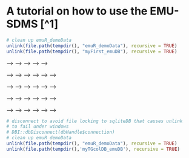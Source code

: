 # A tutorial on how to use the EMU-SDMS [^1]{#chap:tutorial}

<!-- [^1]: Some examples of this chapter are adapted versions of examples of the `emuR_intro` vignette. -->


```r
# clean up emuR_demoData
unlink(file.path(tempdir(), "emuR_demoData"), recursive = TRUE)
unlink(file.path(tempdir(), "myFirst_emuDB"), recursive = TRUE)
```

<!-- <!-- \begin{figure}[hpt] --> -->
<!-- <!-- \centering --> -->
<!-- <!-- \input{pics/emuSdmsBirdsEye} --> -->
<!-- <!-- \label{fig:queryEngineWorkFlow} --> -->
<!-- <!-- \end{figure} --> -->

<!-- ![(\#fig:queryEngineWorkFlow)](pics/emuSdmsBirdsEye.png) -->

<!-- Using the tools provided by the EMU-SDMS, this tutorial chapter gives a practical step-by-step guide to answering the question: *Given an annotated speech database, is vowel height (measured by its correlate, the first formant frequency) influenced by whether it appears in a strong or weak syllable?* The tutorial only skims over many of the concepts and functions provided by the EMU-SDMS. In-depth explanations of the various functionalities are given in later chapters of this documentation. -->

<!-- As the EMU-SDMS is not concerned with the raw data acquisition, other tools such as SpeechRecorder by @draxler:2004a are first used to record speech. However, once audio speech recordings are available, the system provides multiple conversion routines for converting existing collections of files to the new `emuDB` format described in Chapter \@ref(chap:emuDB) and importing them into the new EMU system. The current import routines provided by the `emuDB` package are: -->

<!-- - `convert_TextGridCollection()` - Convert TextGrid collections (`.wav` and `.TextGrid` files) to the `emuDB` format, -->
<!-- - `convert_BPFCollection()` - Convert BPF collections (`.wav` and `.par`} files) to the `emuDB` format, -->
<!-- - `convert_txtCollection()` - Convert plain text file collections format (`.wav` and `.txt` files) to the `emuDB` format, -->
<!-- - `convert_legacyEmuDB()` - Convert the legacy EMU database format to the `emuDB` format and -->
<!-- - `create_emuDB()` followed by `add_link/levelDefinition` and `import_mediaFiles()` - Creating `emuDB`s from scratch with only audio files present. -->


<!-- The `emuDB` package comes with a set of example files and small databases that are used throughout the `emuDB` documentation, including the functions help pages. These can be accessed by typing `help(functionName)` or the short form `?functionName`. R Example \@ref(rexample:tutorial_create_emuRdemoData) illustrates how to create this demo data in a user-specified directory. Throughout the examples of this documentation the directory that is provided by the base R function `tempdir()` will be used, as this is available on every platform supported by R (see `?tempdir` for further details). As can be inferred from the `list.dirs()` output in R Example \@ref(rexample:tutorial_create_emuRdemoData), the `emuR_demoData` directory contains a separate directory containing example data for each of the import routines. Additionally, it contains a directory containing an `emuDB` called *ae* (the directories name is `ae_emuDB`, where `_emuDB` is the default suffix given to directories containing a `emuDB`; see Chapter \@ref(chap:emuDB)). -->

<!-- ```{r, rexample:tutorial_create_emuRdemoData, results='show', message=FALSE, rexample=TRUE} -->
<!-- # load the package -->
<!-- library(emuR) -->

<!-- # create demo data in directory provided by the tempdir() function -->
<!-- # (of course other directory paths may be chosen) -->
<!-- create_emuRdemoData(dir = tempdir()) -->

<!-- # create path to demo data directory, which is -->
<!-- # called "emuR_demoData" -->
<!-- demoDataDir = file.path(tempdir(), "emuR_demoData") -->

<!-- # show demo data directories -->
<!-- list.dirs(demoDataDir, recursive = F, full.names = F) -->
<!-- ``` -->

<!-- This tutorial will start by converting a TextGrid collection containing seven annotated single-sentence utterances of a single male speaker to the `emuDB` format\footnote{The other input routines are covered in the Section \@ref(sec:emuRpackageDetails_importRoutines).}. In the EMU-SDMS, a file collection such as a TextGrid collection refers to a set of file pairs where two types of files with different file extentions are present (e.g., `.ext1` and `.ext2`). It is vital that file pairs have the same basenames (e.g., `A.ext1` and `A.ext2` where `A` represents the basename) in order for the conversion functions to be able to pair up files that belong together. As other speech software tools also encourage such file pairs [e.g., @kisler:2015a] this is a common collection format in the speech sciences. R Example \@ref(rexample:showTGcolContent) shows such a file collection that is part of `emuDB`'s demo data. Figure \@ref(fig:msajc003_praatTG) shows the content of an annotation as displayed by Praat's `"Draw visible sound and Textgrid..."` procedure. -->


<!-- ```{r, rexample:showTGcolContent, results='show', message=FALSE, rexample=TRUE} -->
<!-- # create path to TextGrid collection -->
<!-- tgColDir = file.path(demoDataDir, "TextGrid_collection") -->

<!-- # show content of TextGrid_collection directory -->
<!-- list.files(tgColDir) -->
<!-- ``` -->


<!-- <!-- \begin{figure}[hpt] --> -->
<!-- <!-- \centering --> -->
<!-- <!-- \includegraphics[scale=0.7]{pics/msajc003_praat} --> -->
<!-- <!-- \caption{TextGrid annotation of the `emuR_demoData/TextGrid_collection/\allowbreak msajc003.wav` / `.TextGrid` file pair containing the tiers (from top to bottom): *Utterance*, *Intonational*, *Intermediate*, *Word*, *Accent*, *Text*, *Syllable*, *Phoneme*, *Phonetic*, *Tone*, *Foot*.} --> -->
<!-- <!-- \label{fig:msajc003_praatTG} --> -->
<!-- <!-- \end{figure} --> -->

<!-- ![TextGrid annotation of the `emuR_demoData/TextGrid_collection/\allowbreak msajc003.wav` / `.TextGrid` file pair containing the tiers (from top to bottom): *Utterance*, *Intonational*, *Intermediate*, *Word*, *Accent*, *Text*, *Syllable*, *Phoneme*, *Phonetic*, *Tone*, *Foot*.(\#fig:msajc003_praatTG)](pics/msajc003_praat.png) -->

<!-- ## Converting the TextGrid collection -->

<!-- The `convert_TextGridCollection()` function converts a TextGrid collection to the `emuDB` format. A precondition that all `.TextGrid` files have to fulfill is that they must all contain the same tiers. If this is not the case, yet there is an equal tier subset that is contained in all the TextGrid files, this equal subset may be chosen. For example, if all `.TextGrid` files contain only the tier `Phonetic:\ IntervalTier` the conversion will work. However, if a single `.TextGrid` of the collection has the additional tier `Tone: TextTier` the conversion will fail. In this case the conversion could be made to work by specifying the equal subset (e.g., `equalSubset = c("Phonetic")`) and passing it on to the `tierNames` function argument `convert_TextGridCollection(..., tierNames = equalSubset, ...)`. As can be seen in Figure \@ref(fig:msajc003_praatTG), the TextGrid files provided by the demo data contain eleven tiers. To reduce the complexity of the annotations for this tutorial we will only convert the tiers *Text* (orthographic word annotations), *Syllable* (strong: *S* vs. weak: *W* syllable annotations), *Phoneme* (phoneme level annotations) and *Phonetic* (phonetic annotations) utilizing the `tierNames` parameter. This conversion can be seen in R Example \@ref(rexample:tutorial_tgconv). -->


<!-- ```{r, rexample:tutorial_tgconv, results='hide', message=FALSE, rexample=TRUE} -->
<!-- # convert TextGrid collection to the emuDB format -->
<!-- convert_TextGridCollection(dir = tgColDir, -->
<!--                            dbName = "myFirst", -->
<!--                            targetDir = tempdir(), -->
<!--                            tierNames = c("Text", "Syllable", -->
<!--                                          "Phoneme", "Phonetic")) -->
<!-- ``` -->

<!-- The above call to `convert_TextGridCollection` creates a new `emuDB` directory in the `tempdir()` directory called `myFirst_emuDB`. This `emuDB` contains annotation files that contain the same *Text*, *Syllable*, *Phoneme* and *Phonetic* segment tiers as the original `.TextGrid` files as well as copies of the original (`.wav`) audio files. For further details about the structure of an `emuDB`, see Chapter \@ref(chap:emuDB) of this document. -->


<!-- ## Loading and inspecting the database -->

<!-- As mentioned in Section \@ref(sec:overview_sysArch), the first step when working with an `emuDB` is to load it into the current R session. R Example \@ref(rexample:tutorial_loadEmuDB) shows how to load the converted TextGrid collection into R using the `load_emuDB()` function. -->

<!-- ```{r, rexample:tutorial_loadEmuDB, results='hide', message=FALSE, rexample=TRUE} -->
<!-- # get path to emuDB called "myFirst" -->
<!-- # that was created by convert_TextGridCollection() -->
<!-- path2directory = file.path(tempdir(), "myFirst_emuDB") -->

<!-- # load emuDB into current R session -->
<!-- dbHandle = load_emuDB(path2directory, verbose = FALSE) -->
<!-- ``` -->

<!-- ### Overview -->

<!-- Now the *myFirst* `emuDB` is loaded into R, an overview of the current status and configuration of the database can be displayed using the `summary()` function as shown in R Example \@ref(rexample:tutorial_summary). -->


<!-- <<rexample:tutorial_summary, rexample=TRUE, tidy.opts=list(width.cutoff = 30)>>= -->
<!-- # show summary -->
<!-- summary(dbHandle) -->
<!-- @ -->


<!-- The extensive output of `summary()` is split into a top and bottom half, where the top half focuses on general information about the database (name, directory, annotation item count, etc.) and the bottom half displays information about the various Simple Signal File Format (SSFF) track, level and link definitions of the `emuDB`. The summary information about the level definitions shows, for instance, that the *myFirst* database has a *Text* level of type `SEGMENT` and therefore contains annotation items that have a start time and a segment duration. It is worth noting that information about the SSFF track, level and link definitions corresponds to the output of the `list_ssffTrackDefinitions()`, `list_levelDefinitions()` and `list_linkDefinitions()` functions. -->

<!-- ### Database annotation and visual inspection -->

<!-- The EMU-SDMS has a unique approach to annotating and visually inspecting data\-bases, as it utilizes a web application called the `EMU-webApp` to act as its GUI. To be able to communicate with the web application the `emuDB` package provides a `serve()` function which is used in R Example \@ref(rexample:tutorial_serve). -->


<!-- ```{r, rexample:tutorial_serve, eval=FALSE, rexample=TRUE} -->
<!-- # serve myFirst emuDB to the EMU-webApp -->
<!-- serve(dbHandle) -->
<!-- ``` -->

<!-- Executing this command will block the R console, automatically open up the system's default browser and display the following message in the R console: -->

<!-- ```{r, echo=FALSE} -->
<!-- cat("Navigate your browser to the EMU-webApp URL: \n\thttp://ips-lmu.github.io/EMU-webApp/ (should happen automatically)\n") -->
<!-- cat("Server connection URL: \n\tws://localhost:17890\n") -->
<!-- cat("To stop the server press the 'clear' button in the \nEMU-webApp or close/reload the webApp in your browser.\n") -->
<!-- ``` -->

<!-- The `EMU-webApp`, which is now connected to the database via the `serve()` function, can be used to visually inspect and annotate the `emuDB`. Figure \@ref(fig:tutorial_emuWebAppMyFirst) displays a screenshot of what the `EMU-webApp` looks like after automatically connecting to the server. As the `EMU-webApp` is a very feature-rich software annotation tool, this documentation has a whole chapter (see Chapter \@ref(chap:emu-webApp)) on how to use it, what it is capable of and how to configure it. Further, the web application provides its own documentation which can be accessed by clicking the EMU icon in the top right hand corner of the application's top menu bar. To close the connection and free up the blocked R console, simply click the `clear` button in the top menu bar of the `EMU-webApp`. -->


<!-- <!-- \begin{sidewaysfigure}[hpt] --> -->
<!-- <!-- \centering --> -->
<!-- <!-- \includegraphics[width=1\textwidth]{pics/tutorialEmuWebAppMyFirst} --> -->
<!-- <!-- \caption{Screenshot of `EMU-webApp` displaying `msajc003` bundle of *myFirst* `emuDB`.} --> -->
<!-- <!-- \label{fig:tutorial_emuWebAppMyFirst} --> -->
<!-- <!-- \end{sidewaysfigure} --> -->

<!-- ![Screenshot of `EMU-webApp` displaying `msajc003` bundle of *myFirst* `emuDB`.(\#fig:tutorial_emuWebAppMyFirst)](pics/tutorialEmuWebAppMyFirst.png) -->

<!-- ## Querying and autobuilding the annotation structure -->

<!-- An integral step in the default workflow of the EMU-SDMS is querying the annotations of a database. The `emuDB` package implements a `query()` function to accomplish this task. This function evaluates an EMU Query Language (EQL) expression and extracts the annotation items from the database that match a query expression. As Chapter \@ref(chap:querysys) gives a detailed description of the query mechanics provided by `emuDB`, this tutorial will only use a very small, hopefully easy to understand subset of the EQL. -->

<!-- The output of the `summary()` command in R Example \@ref(rexample:tutorial_summary) and the screenshot in Figure \@ref(fig:tutorial_emuWebAppMyFirst) show that the *myFirst* `emuDB` contains four levels of annotations. R Example \@ref(rexample:tutorial_simpleQuery) shows four separate queries that query various segments on each of the available levels. The query expressions all use the matching operator `==` which returns annotation items whose labels match those specified to the right of the operator and that belong to the level specified to the left of the operator (i.e., `LEVEL == LABEL`; see Chapter \@ref(chap:querysys) for a detailed description). -->

<!-- ```{r, rexample:tutorial_simpleQuery, rexample=TRUE} -->
<!-- # query all segments containing the label -->
<!-- # "was" of the "Phonetic" level -->
<!-- sl_text = query(emuDBhandle = dbHandle, -->
<!--                 query = "Text == was") -->

<!-- # query all segments containing the label -->
<!-- # "S" (==strong syllable) of the "Syllable" level -->
<!-- sl_syl = query(emuDBhandle = dbHandle, -->
<!--                query = "Syllable == S") -->

<!-- # query all segments containing the label -->
<!-- # "n" on the "Phoneme" level -->
<!-- sl_phoneme = query(dbHandle, -->
<!--                    query = "Phoneme == f") -->

<!-- # query all segments containing the label -->
<!-- # "n" of the "Phonetic" level -->
<!-- sl_phonetic = query(dbHandle, -->
<!--                     query = "Phonetic == n") -->

<!-- # show class vector of query result -->
<!-- class(sl_phonetic) -->

<!-- # show first entry of sl -->
<!-- head(sl_phonetic, n = 1) -->

<!-- # show summary of sl -->
<!-- summary(sl_phonetic) -->
<!-- ``` -->

<!-- As demonstrated in R Example \@ref(rexample:tutorial_simpleQuery), the result of a query is an `emuRsegs` object, which is a super-class of the common `data.frame`. This object is often referred to as a segment list, or "seglist". A segment list carries information about the extracted annotation items such as the extracted labels, the start and end times of the segments, the sessions and bundles the items are from and the levels they belong to. An in-depth description of the information contained in a segment list is given in Section \@ref(sec:query_emuRsegs). R Example \@ref(rexample:tutorial_simpleQuery) shows that the `summary()` function can also be applied to a segment list object to get an overview of what is contained within it. This can be especially useful when dealing with larger segment lists. -->

<!-- ### Autobuilding -->

<!-- The simple queries illustrated above query segments from a single level that match a certain label. However, the EMU-SDMS offers a mechanism for performing inter-level queries such as: *Query all Phonetic items that contain the label ``n'' and are part of a strong syllable*. For such queries to be possible, the EMU-SDMS offers very sophisticated annotation structure modeling capabilities, which are described in Chapter \@ref(chap:annot_struct_mod). For the sake of this tutorial we will focus on converting the flat segment level annotation structure displayed in Figure \@ref(fig:tutorial_emuWebAppMyFirst) to a hierarchical form as displayed in Figure \@ref(fig:tutorial_violentlyHier), where only the *Phonetic* level carries time information and the annotation items on the other levels are explicitly linked to each other to form a hierarchical annotation structure. -->

<!-- ```{r, tutorial_violentlyHier, fig.cap = "Example of a hierarchical annotation of the word *violently* belonging to the *msajc012* bundle of the *myFirst* demo `emuDB`.", echo=FALSE, fig.width=4.5, fig.height=3} -->
<!-- library(ggplot2) -->
<!-- ae = load_emuDB(file.path(tempdir(), "emuR_demoData", "ae_emuDB"), verbose = F) -->

<!-- # extract symbolic information we are interessted in -->
<!-- sl_text = query(ae, "Text == violently") -->
<!-- sl_syllable = query(ae, "[Syllable =~ .* ^ Text == violently]") -->
<!-- sl_syllable_parents = requery_hier(ae, sl_syllable, level = "Text") -->
<!-- sl_phoneme = query(ae, "[Phoneme =~ .* ^ Text == violently]") -->
<!-- sl_phoneme_parents = requery_hier(ae, sl_phoneme, level = "Syllable") -->
<!-- sl_phonetic = query(ae, "[Phonetic =~.* ^ Text == violently]") -->
<!-- sl_phonetic_parents = requery_hier(ae, sl_phonetic, level = "Phoneme") -->

<!-- # extract the according sample values -->
<!-- td = get_trackdata(ae, sl_text, "MEDIAFILE_SAMPLES", resultType = "emuRtrackdata", verbose = F) -->
<!-- # create sample numbers -->
<!-- sampleNrs = seq(sl_text$sample_start, sl_text$sample_end, 1) -->

<!-- all_sl = list(sl_phonetic, sl_phoneme, sl_syllable, sl_text) -->
<!-- all_parents = list(sl_phonetic_parents, sl_phoneme_parents, sl_syllable_parents) -->

<!-- lab_txt_size = 7 -->
<!-- level_txt_size = 7 -->

<!-- hierta_plot = ggplot(td, aes(x=sampleNrs, y=T1)) + geom_line(colour="#E7E7E7") + theme_bw() -->

<!-- hierta_plot = hierta_plot + theme(axis.line=element_blank(),axis.text.x=element_blank(), -->
<!--                                   axis.text.y=element_blank(),axis.ticks=element_blank(), -->
<!--                                   axis.title.x=element_blank(), -->
<!--                                   axis.title.y=element_blank(),legend.position="none", -->
<!--                                   panel.background=element_blank(),panel.grid.major=element_blank(), -->
<!--                                   panel.grid.minor=element_blank(),plot.background=element_blank()) -->

<!-- for(i in 1:length(all_sl)){ -->
<!--   cur_sl = all_sl[[i]] -->

<!--   minMaxDist = max(td$T1) - min(td$T1) -->
<!--   propMinMaxDist = minMaxDist * 1/length(all_sl) -->

<!--   cur_y_min = min(td$T1) + (i-1)*propMinMaxDist -->
<!--   # plot with segments -->
<!--   if(i %% 2 == 0){ -->
<!--     levelNameX = max(sampleNrs) -->
<!--     levelVjust = 1.5 -->
<!--   }else{ -->
<!--     levelNameX = min(sampleNrs) -->
<!--     levelVjust = -0.5 -->
<!--   } -->

<!--   hierta_plot = hierta_plot + annotate("text", x = (cur_sl$sample_start + (cur_sl$sample_end - cur_sl$sample_start)/2), y = cur_y_min + propMinMaxDist/2, label = paste0("", cur_sl$labels, "")) + -->
<!--     annotate("text", x = levelNameX, y = cur_y_min + propMinMaxDist/2, label = paste0("", unique(cur_sl$level), ""), angle=90, vjust=levelVjust) -->

<!--   # first level -> draw time lines -->
<!--   if(i == 1){ -->
<!--     hierta_plot = hierta_plot + annotate("segment", x = cur_sl$sample_start, y = cur_y_min + propMinMaxDist, xend = cur_sl$sample_start, yend = cur_y_min + propMinMaxDist / 2, colour="#38363e") + -->
<!--       annotate("segment", x = cur_sl$sample_start, y = cur_y_min + propMinMaxDist * 3/4, xend = cur_sl$sample_start + (cur_sl$sample_end - cur_sl$sample_start)/2, yend = cur_y_min + propMinMaxDist * 3/4, colour="#38363e") + -->
<!--       annotate("segment", x = cur_sl$sample_start + (cur_sl$sample_end - cur_sl$sample_start)/2, y = cur_y_min + propMinMaxDist * 3/4, xend = cur_sl$sample_start + (cur_sl$sample_end - cur_sl$sample_start)/2, yend = cur_y_min + propMinMaxDist * 5/8, colour="#38363e") + -->
<!--       annotate("segment", x = cur_sl$sample_end, y = cur_y_min + propMinMaxDist/2, xend = cur_sl$sample_end, yend = cur_y_min, colour="#888888") + -->
<!--       annotate("segment", x = cur_sl$sample_end, y = cur_y_min + propMinMaxDist * 1/4, xend = cur_sl$sample_start + (cur_sl$sample_end - cur_sl$sample_start)/2, yend = cur_y_min + propMinMaxDist * 1/4, colour="#888888") + -->
<!--       annotate("segment", x = cur_sl$sample_start + (cur_sl$sample_end - cur_sl$sample_start)/2, y = cur_y_min + propMinMaxDist * 1/4, xend = cur_sl$sample_start + (cur_sl$sample_end - cur_sl$sample_start)/2, yend = cur_y_min + propMinMaxDist * 3/8, colour="#888888") -->

<!--   } -->

<!--   # SIC fix this -->
<!--   if(i != length(all_sl)){ -->
<!--     cur_parent = all_parents[[i]] -->
<!--     parent_y_min = min(td$T1) + (i)*propMinMaxDist -->
<!--     hierta_plot = hierta_plot + annotate("segment", x = (cur_sl$sample_start + (cur_sl$sample_end - cur_sl$sample_start)/2), y = cur_y_min + propMinMaxDist/2 + propMinMaxDist/4, xend = (cur_parent$sample_start + (cur_parent$sample_end - cur_parent$sample_start)/2), yend = parent_y_min + propMinMaxDist/2 - propMinMaxDist/4, linetype="dashed") -->
<!--   } -->

<!-- } -->


<!-- hierta_plot -->

<!-- ``` -->


<!-- As it is a very laborious task to manually link annotation items together using the `EMU-webApp` and the hierarchical information is already implicitly contained in the time information of the segments and events of each level, we will now use a simple function provided by the `emuDB` package to build these hierarchical structures using this information called `autobuild_linkFromTimes()`. R Example \@ref(rexample:tutorial_autobuild) shows the calls to this function which autobuild the hierarchical annotations in the *myFirst* database. As a general rule for autobuilding hierarchical annotation structures, a good strategy is to start the autobuilding process beginning with coarser grained annotation levels (i.e., the *Text*/*Syllable* level pair in our example) and work down to finer grained annotations (i.e., the *Syllable*/*Phoneme* and  *Phoneme*/*Phonetic* level pairs in our example). To build hierachical annotation structures we need link definitions, which together with the level definitions define the annotation structure for the entire database (see Chapter \@ref(chap:annot_struct_mod) for further details). The `autobuild_linkFromTimes()` calls in R Example \@ref(rexample:tutorial_autobuild) use the `newLinkDefType` parameter, which if defined automatically adds a link definition to the database. -->


<!-- ```{r, rexample:tutorial_autobuild, results='hide', message=FALSE, rexample=TRUE} -->
<!-- # invoke autobuild function -->
<!-- # for "Text" and "Syllable" levels -->
<!-- autobuild_linkFromTimes(dbHandle, -->
<!--                         superlevelName = "Text", -->
<!--                         sublevelName = "Syllable", -->
<!--                         convertSuperlevel = TRUE, -->
<!--                         newLinkDefType = "ONE_TO_MANY") -->

<!-- # invoke autobuild function -->
<!-- # for "Syllable" and "Phoneme" levels -->
<!-- autobuild_linkFromTimes(dbHandle, -->
<!--                         superlevelName = "Syllable", -->
<!--                         sublevelName = "Phoneme", -->
<!--                         convertSuperlevel = TRUE, -->
<!--                         newLinkDefType = "ONE_TO_MANY") -->

<!-- # invoke autobuild function -->
<!-- # for "Phoneme" and "Phonetic" levels -->
<!-- autobuild_linkFromTimes(dbHandle, -->
<!--                         superlevelName = "Phoneme", -->
<!--                         sublevelName = "Phonetic", -->
<!--                         convertSuperlevel = TRUE, -->
<!--                         newLinkDefType = "MANY_TO_MANY") -->

<!-- ``` -->


<!-- <!-- \begin{figure}[hpt] --> -->
<!-- <!-- \centering --> -->
<!-- <!-- \input{pics/tut_simpleAnnotStruct} --> -->
<!-- <!-- \caption{Schematic annotation structure of the `emuDB` after calling the autobuild function in R Example \@ref(rexample:tutorial_autobuild).} --> -->
<!-- <!-- \label{fig:tutorial_simpleAnnotStruct} --> -->
<!-- <!-- \end{figure} --> -->

<!-- ![Schematic annotation structure of the `emuDB` after calling the autobuild function in R Example \@ref(rexample:tutorial_autobuild).(\#fig:tutorial_simpleAnnotStruct)](pics/tut_simpleAnnotStruct.png) -->


<!-- As the `autobuild_linkFromTimes()` function automatically creates backup levels to avoid the accidental loss of boundary or event time information, R Example \@ref(rexample:tutorial_delBackupLevels) shows how these backup levels can be removed to clean up the database. However, using the `remove_levelDefinition()` function with its `force` parameter set to  `TRUE` is a very invasive action. Usually this would not be recommended, but for this tutorial we are keeping everything as clean as possible. -->



<!-- ```{r, rexample:tutorial_delBackupLevels, rexample=TRUE} -->
<!-- # list level definitions -->
<!-- # as this reveals the "-autobuildBackup" levels -->
<!-- # added by the autobuild_linkFromTimes() calls -->
<!-- list_levelDefinitions(dbHandle) -->

<!-- # remove the levels containing the "-autobuildBackup" -->
<!-- # suffix -->
<!-- remove_levelDefinition(dbHandle, -->
<!--                        name = "Text-autobuildBackup", -->
<!--                        force = TRUE, -->
<!--                        verbose = FALSE) -->

<!-- remove_levelDefinition(dbHandle, -->
<!--                        name = "Syllable-autobuildBackup", -->
<!--                        force = TRUE, -->
<!--                        verbose = FALSE) -->

<!-- remove_levelDefinition(dbHandle, -->
<!--                        name = "Phoneme-autobuildBackup", -->
<!--                        force = TRUE, -->
<!--                        verbose = FALSE) -->

<!-- # list level definitions -->
<!-- list_levelDefinitions(dbHandle) -->

<!-- # list level definitions -->
<!-- # which were added by the autobuild functions -->
<!-- list_linkDefinitions(dbHandle) -->
<!-- ``` -->

<!-- As can be seen by the output of `list_levelDefinitions()` and \\ `list_linkDefinitions()` in R Example \@ref(rexample:tutorial_autobuild), the annotation structure of the *myFirst* `emuDB` now matches that displayed in Figure \@ref(fig:tutorial_simpleAnnotStruct). Using the `serve()` function to open the `emuDB` in the `EMU-webApp` followed by clicking on the `show hierarchy` button in the top menu (and rotating the hierarchy by 90 degrees by clicking the `rotate by 90 degrees` button) will result in a view similar to the screenshot of Figure \@ref(fig:tutorial_EMU-webAppScreenshotTutorialPostAutobHier). -->


<!-- <!-- \begin{sidewaysfigure}[hpt] --> -->
<!-- <!-- \centering --> -->
<!-- <!-- \includegraphics[width=1\textwidth]{pics/EMU-webAppScreenshotTutorialPostAutobHier.png} --> -->
<!-- <!-- \caption{Screenshot of `EMU-webApp` displaying the autobuilt hierarchy of the *myFirst* `emuDB`.} --> -->
<!-- <!-- \label{fig:tutorial_EMU-webAppScreenshotTutorialPostAutobHier} --> -->
<!-- <!-- \end{sidewaysfigure} --> -->

<!-- ![Screenshot of `EMU-webApp` displaying the autobuilt hierarchy of the *myFirst* `emuDB`.(\#fig:tutorial_EMU-webAppScreenshotTutorialPostAutobHier)](pics/EMU-webAppScreenshotTutorialPostAutobHier.png) -->

<!-- ### Querying the hierarchical annotations -->

<!-- Having this hierarchical annotation structure now allows us to formulate a query that helps answer the originally stated question: *Given an annotated speech database, is vowel height (measured by its correlate, the first formant frequency) influenced by whether it appears in a strong or weak syllable?*. As stated in the question, we are interested in all the vowels in our database. R Example \@ref(rexample:tutorial_labelGroupQuery) shows how all the vowels in the *myFirst* database are queried. -->

<!-- ```{r, rexample:tutorial_labelGroupQuery, rexample=TRUE} -->
<!-- # query the label group on the Phonetic level -->
<!-- # Note that the use of paste0() is optional, as -->
<!-- # it is only used for formatting purposes -->
<!-- sl_vowels = query(dbHandle, paste0("Phonetic == A | E | EC ", -->
<!--                                    "| I | V | U | ai | ei | oi ", -->
<!--                                    "| i@ | u@ | au | @u | @: ", -->
<!--                                    "| @ | '=' | a: | e: | i: ", -->
<!--                                    "| o: | u:")) -->

<!-- # show first entry of sl -->
<!-- head(sl_vowels, n = 1) -->
<!-- ``` -->

<!-- As the type of syllable (strong vs. week) for each vowel that was just extracted is also needed, we can use the requery functionality of the EMU-SDMS (see Chapter \@ref(chap:querysys)) to retrieve the syllable type for each vowel. A requery essentially moves through a hierarchical annotation (vertically or horizontally) starting from the segments that are passed into the requery function. R Example \@ref(rexample:tutorial_requery) illustrates the usage of the hierarchical requery function, `requery_hier()`, to retrieve the appropriate annotation items from the *Syllable* level. -->

<!-- ```{r, rexample:tutorial_requery, rexample=TRUE} -->
<!-- # hierarchical requery starting from the items in sl_vowels -->
<!-- # and moving up to the "Syllable" level -->
<!-- sl_sylType = requery_hier(dbHandle, -->
<!--                           seglist = sl_vowels, -->
<!--                           level = "Syllable", -->
<!--                           calcTimes = FALSE) -->

<!-- # show first entry of sl -->
<!-- head(sl_sylType, n = 1) -->

<!-- # show that sl_vowel and sl_sylType have the -->
<!-- # same number of row entries -->
<!-- nrow(sl_vowels) == nrow(sl_sylType) -->
<!-- ``` -->

<!-- As can be seen by the `nrow()` comparison in R Example \@ref(rexample:tutorial_requery), the segment list returned by the `requery_hier()` function has the same number of rows as the original `sl_vowels` segment list. This is important, as each row of both segment lists line up and allow us to infer which segment belongs to which syllable (e.g., vowel `sl_vowels[5,]` belongs to syllable `sl_sylType[5,]`). -->


<!-- ## Signal extraction and exploration {#section:tutorial_sigExtrAndExpl} -->

<!-- Now that the vowel and syllable type information including the vowel start and end time information has been extracted from the database, this information can be used to extract signal data that matches these segments. Using the `emuDB` function `get_trackdata()` we can calculate the formant values in real time using the formant estimation function, `forest()`, provided by the `wrassp` package (see Chapter \@ref(chap:wrassp) for details). R Example \@ref(rexample:tutorial_getTrackdata) shows the usage of this function. -->


<!-- ```{r, rexample:tutorial_getTrackdata, rexample=TRUE} -->
<!-- # get formant values for -->
<!-- td_vowels = get_trackdata(dbHandle, -->
<!--                           seglist = sl_vowels, -->
<!--                           onTheFlyFunctionName = "forest", -->
<!--                           verbose = F) -->

<!-- # show class vector -->
<!-- class(td_vowels) -->

<!-- # show dimensions -->
<!-- dim(td_vowels) -->

<!-- # display all values for fifth segment -->
<!-- td_vowels[5,] -->
<!-- ``` -->

<!-- As can be seen by the call to the `class()` function, the resulting object is of the type `trackdata` and has \Sexpr{nrow(sl_vowels)} entries. This corresponds to the number of rows contained in the segment lists extracted above (i.e., `nrow(sl_vowels)`). This indicates that this object contains data for each of the segments that correspond to each of the row entries of the segment lists (i.e., `td_vowels[5,]` are the formant values belonging to `sl_vowels[5,]`). As the columns `T1`, `T2`, `T3`, `T4` of the printed output of `td_vowels[5,]` suggest, the `forest` function estimates four formant values. We will only be concerned with the first (column `T1`) and second (column `T2`). R Example \@ref(rexample:tutorial_dplot) shows a call to `emuDB`'s `dplot()` function which produces the plot displayed in Figure \@ref(fig:tutorial_dplot). The first call to the `dplot()` function plots all \Sexpr{nrow(sl_vowels)} first formant trajectories (achieved by indexing the first column i.e., `T1`: `x = td_vowels[, 1]`). The \Sexpr{nrow(sl_vowels)} trajectories are color coded by vowel label (`labs = sl_vowels\$labels`). To clean up the cluttered left plot, the second call to the `dplot()` function additionally uses the `average` parameter to plot only the ensemble averages of each vowel label and time-normalizes the trajectories (`normalise = TRUE`) to an interval between 0 and 1. -->

<!-- ```{r, rexample:tutorial_dplot, rexample=TRUE, eval=FALSE} -->
<!-- # two plots next to each other -->
<!-- par(mfrow = c(1,2)) -->

<!-- dplot(x = td_vowels[, 1], -->
<!--       labs = sl_vowels$labels, -->
<!--       xlab = "Duration (ms)", -->
<!--       ylab = "F1 (Hz)") -->

<!-- dplot(x = td_vowels[, 1], -->
<!--       labs = sl_vowels$labels, -->
<!--       normalise = TRUE, -->
<!--       average = TRUE, -->
<!--       xlab = "Normalized time", -->
<!--       ylab = "F1 (Hz)") -->

<!-- # back to single plot -->
<!-- par(mfrow = c(1,1)) -->
<!-- ``` -->


<!-- ```{r, tutorial_dplot, fig.cap = "`dplot()` plots of F1 trajectories. The left plot displays 81 trajectories while the right plot displays ensemble averages of each vowel.", echo=FALSE, fig.width=6, fig.height=6} -->
<!-- par(mfrow = c(1,2)) -->

<!-- dplot(x = td_vowels[, 1], -->
<!--       labs = sl_vowels$labels, -->
<!--       xlab = "Duration (ms)", -->
<!--       ylab = "F1 (Hz)") -->

<!-- dplot(x = td_vowels[, 1], -->
<!--       labs = sl_vowels$labels, -->
<!--       normalise = TRUE, -->
<!--       average = TRUE, -->
<!--       xlab = "Normalized time", -->
<!--       ylab = "F1 (Hz)") -->

<!-- par(mfrow = c(1,1)) -->
<!-- ``` -->

<!-- Figure \@ref(fig:tutorial_dplot) gives an overview of the second formant trajectories by vowel class. For the purpose of data exploration and to get an idea of where the individual vowel classes lie on the F2 x F1 plane, which indirectly provides information about vowel height and tongue position, R Example \@ref(rexample:tutorial_eplot) makes use of the `eplot()` function. This produces Figure \@ref(fig:tutorial_eplot). To be able to use the `eplot()` function, the `td_vowels` object first has to be modified, as it contains entire formant trajectories but two dimensional data is needed to be able to display it on the F2 x F1 plain. This can, for example, be achieved by only extracting temporal mid-point formant values for each vowel using the `get_trackdata()` function utilizing its `cut` parameter. R Example \@ref(rexample:tutorial_eplot) shows an alternative approach using the `dcut()` function to essentially cut the formant trajectories to a specified proportional segment. By using only the `left.time = 0.5` (and not specifying `right.time`) only the formant values that are closest to the temporal mid-point are cut from the trajectories. -->

<!-- ```{r, rexample:tutorial_eplot, rexample=TRUE, eval=FALSE} -->
<!-- # cut formant trajectories at temporal mid-point -->
<!-- td_vowels_midpoint = dcut(td_vowels, -->
<!--                           left.time = 0.5, -->
<!--                           prop = TRUE) -->

<!-- # show dimensions of td_vowels_midpoint -->
<!-- dim(td_vowels_midpoint) -->

<!-- # generate plot -->
<!-- eplot(x = td_vowels_midpoint[,1:2], -->
<!--       labs = sl_vowels$labels, -->
<!--       dopoints = TRUE, -->
<!--       xlab="F2 (Hz)", -->
<!--       ylab = "F1 (Hz)") -->
<!-- ``` -->

<!-- ```{r, tutorial_eplot, results='hide', message=FALSE, fig.cap = "95\\% ellipses for F2 x F1 data extracted from the temporal midpoint separated by vowel.", echo=FALSE, fig.width=6, fig.height=6} -->
<!-- td_vowels_midpoint = dcut(td_vowels, -->
<!--                           left.time = 0.5, -->
<!--                           prop = TRUE) -->

<!-- eplot(x = td_vowels_midpoint[,1:2], -->
<!--       labs = sl_vowels$labels, -->
<!--       dopoints = TRUE, -->
<!--       xlab="F2 (Hz)", -->
<!--       ylab = "F1 (Hz)") -->

<!-- ``` -->

<!-- Figure \@ref(fig:tutorial_eplot) displays the first two formants extracted at the temporal midpoint of every vowel in `sl_vowels`. These formants are plotted on the F2 x F1 plane, and their 95% ellipsis distributions are also shown. Although not necessarily applicable to the question posed at the beginning of this tutorial, the data exploration using the `dplot()` and `eplot()` functions can be very helpful tools for providing an overview of the data at hand. -->


<!-- ## Vowel height as a function of syllable types (strong vs. weak): evaluation and statistical analysis -->

<!-- The above data exploration only dealt with the actual vowels and disregarded the syllable type they occurred in. However, the question in the introduction of this chapter does not distinguish between vowel classes but focuses on whether a vowel occurs in a strong or weak syllable. For the sake of this tutorial we will disregard the fact that the vowel class influences the syllable type and only focus on whether a vowel occurred in a syllable labeled *S* (strong) or *W* (weak). For data inspection purposes, R Example \@ref(rexample:tutorial_dplotSylTyp) initially extracts the central 60% (`left.time = 0.2` and `right.time = 0.8`) of the formant trajectories from `td_vowels` using `dcut()` and displays them using `dplot()`. It should be noted that the call to `dplot()` uses the labels of the `sl_sylType` object as opposed to those of `sl_vowels`. This causes the `dplot()` functions to group the trajectories by their syllable type as opposed to their vowel class as displayed in Figure \@ref(fig:tutorial_dplotSylTyp). -->


<!-- ```{r, rexample:tutorial_dplotSylTyp, eval=FALSE, rexample=TRUE} -->
<!-- # extract central 60% from formant trajectories -->
<!-- td_vowelsMidSec = dcut(td_vowels, -->
<!--                        left.time = 0.2, -->
<!--                        right.time = 0.8, -->
<!--                        prop = TRUE) -->

<!-- # plot first formant trajectories -->
<!-- dplot(x = td_vowelsMidSec[, 1], -->
<!--       labs = sl_sylType$labels, -->
<!--       normalise = TRUE, -->
<!--       average = TRUE, -->
<!--       xlab = "Normalized time", -->
<!--       ylab = "F1 (Hz)") -->
<!-- ``` -->

<!-- ```{r, tutorial_dplotSylTyp, fig.cap = "Ensemble averages of F1 contours of all tokens of the central 60\\% of vowels grouped by syllable type (strong (S) vs. weak (W)).", echo=FALSE, fig.width=6, fig.height=3} -->
<!-- td_vowelsMidSec = dcut(td_vowels, -->
<!--                        left.time = 0.2, -->
<!--                        right.time = 0.8, -->
<!--                        prop = TRUE) -->

<!-- dplot(x = td_vowelsMidSec[, 1], -->
<!--       labs = sl_sylType$labels, -->
<!--       normalise = TRUE, -->
<!--       average = TRUE, -->
<!--       xlab = "Normalized time", -->
<!--       ylab = "F1 (Hz)") -->
<!-- ``` -->

<!-- As can be seen in Figure \@ref(fig:tutorial_dplotSylTyp), there seems to be a distinction in F1 trajectory height between vowels in strong syllables and weak syllables. R Example \@ref(rexample:tutorial_boxplot) shows the code to produce a boxplot using the `ggplot2` package to further visually inspect the data (see Figure \@ref(fig:tutorial_boxplot) for the plot produced by R Example \@ref(rexample:tutorial_boxplot)). -->



<!-- ```{r, rexample:tutorial_boxplot, rexample=TRUE, eval=FALSE} -->
<!-- # use trapply to calculate the means of the 60% -->
<!-- # formant trajectories -->
<!-- td_vowelsMidSec_mean = trapply(td_vowelsMidSec[, 1], -->
<!--                                fun = mean, -->
<!--                                simplify = T) -->

<!-- # create new data frame that contains the mean -->
<!-- # values and the corresponding labels -->
<!-- df = data.frame(sylType = sl_sylType$labels, -->
<!--                 meanF1 = td_vowelsMidSec_mean) -->

<!-- # load library -->
<!-- library(ggplot2) -->

<!-- # create boxplot using ggplot -->
<!-- ggplot(df, -->
<!--        aes(sylType, meanF1)) + geom_boxplot() -->

<!-- ``` -->

<!-- ```{r, tutorial_boxplot, fig.cap = "Boxplot produced using `ggplot2` to visualize the difference in F1 depending on whether the vowel occurs in strong (S) or weak (W) syllables.", echo=FALSE, fig.width=6, fig.height=3} -->
<!-- td_vowelsMidSec_mean = trapply(td_vowelsMidSec[, 1], -->
<!--                                fun = mean, -->
<!--                                simplify = T) -->


<!-- df = data.frame(sylType = sl_sylType$labels, -->
<!--                 meanF1 = td_vowelsMidSec_mean) -->

<!-- library(ggplot2) -->

<!-- p = ggplot(df, -->
<!--         aes(sylType, meanF1)) -->


<!-- p + geom_boxplot() -->
<!-- ``` -->

<!-- To confirm this, R Example \@ref(rexample:tutorial_stats1) presents a simple statistical analysis of the F1 values. First, a Shapiro-Wilk test for normality of the distributions of the F1 for both syllable types is carried out. As neither syllable type is normally distributed, the test for normality is negative in both cases, and a Wilcoxon rank sum test is performed. The density distributions (commented out `plot()` function calls in R Example \@ref(rexample:tutorial_stats1)) are displayed in Figure \@ref(fig:tutorial_stats1). -->

<!-- ```{r, rexample:tutorial_stats1, rexample=TRUE} -->
<!-- # replace vowel labels with labels of the -->
<!-- # syllable type they belong to in sl_vowels -->
<!-- # to have the correct start and end time -->
<!-- # as well as label information in a single -->
<!-- # segment list -->
<!-- sl_vowels$labels = sl_sylType$labels -->

<!-- # use create_emuRtrackdata function -->
<!-- # to create a data.table object that -->
<!-- # contains all the information of both -->
<!-- # the segment list and trackdata object -->
<!-- vowelDB = create_emuRtrackdata(sl_vowels, td_vowels) -->

<!-- # calculate density -->
<!-- distrS = density(vowelDB[vowelDB$labels=="S",]$T1) -->

<!-- # uncomment to visualize distribution -->
<!-- # plot(distrS) -->

<!-- # check that vowels in strong -->
<!-- # syllables are normally distributed: -->
<!-- shapiro.test(vowelDB[vowelDB$labels=="S",]$T1) -->

<!-- # no, use Wilcoxon rank sum test. -->

<!-- # calculate density -->
<!-- distrW = density(vowelDB[vowelDB$labels=="W",]$T1) -->

<!-- # uncomment to visualize distribution -->
<!-- # plot(distrW) # also doesn't look like it -->

<!-- # check that vowels in weak -->
<!-- # syllables are normally distributed -->
<!-- shapiro.test(vowelDB[vowelDB$labels=="W",]$T1) -->

<!-- # no, use Wilcoxon rank sum test. -->

<!-- # perform Wilcoxon rank sum test to establish -->
<!-- # whether vowel F1 depends on syllable type -->
<!-- wilcox.test(T1 ~ labels, data=vowelDB) -->
<!-- ``` -->

<!-- ```{r, tutorial_stats1, fig.cap = "Plots of density distributions of vowels in strong syllables (left plot) and vowels in weak syllables (right plot) in R Example \\ref{rexample:tutorial_stats1}.", echo=FALSE, fig.width=6, fig.height=3} -->
<!-- # two plots next to each other -->
<!-- par(mfrow = c(1,2)) -->

<!-- plot(distrS, main = "") -->
<!-- plot(distrW, main = "") -->

<!-- par(mfrow = c(1,1)) -->
<!-- ``` -->


<!-- As shown by the result of `wilcox.test()` in R Example \@ref(rexample:tutorial_stats1), syllable type (*S* vs. *W*}) has a significant influence on the vowel's F1 (W=271210, p<0.001). Hence, the answer to the initially proposed question: *Given an annotated speech database, is vowel height (measured by its correlate, the first formant frequency) influenced by whether it appears in a strong or weak syllable?* is yes! -->


<!-- ## Conclusion -->

<!-- The tutorial given in this chapter gave an overview of what it is like working with the EMU-SDMS to try to solve a research question. As many of the concepts were only briefly explained, it is worth noting that explicit explanations of the various components and integral concepts are given in following chapters. Further, additional use cases that have been taken from the `emuR_intro` vignette can be found in Appendix \@ref(app_chap:useCases). These use cases act as templates for various types of research questions and will hopefully aid the user in finding a solution similar to what she or he wishes to achieve. -->


```r
# disconnect to avoid file locking to sqliteDB that causes unlink
# to fail under windows
# DBI::dbDisconnect(dbHandle$connection)
# clean up emuR_demoData
unlink(file.path(tempdir(), "emuR_demoData"), recursive = TRUE)
unlink(file.path(tempdir(),'myTGcolDB_emuDB'), recursive = TRUE)
```
